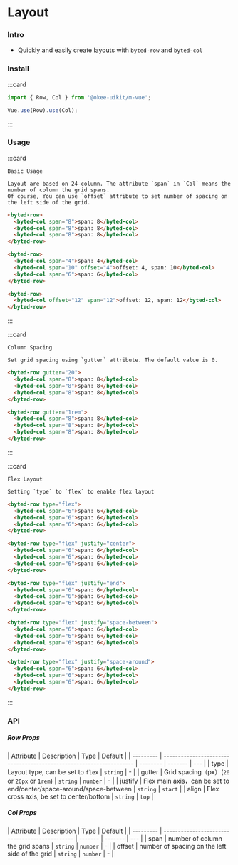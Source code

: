 # Layout

### Intro

- Quickly and easily create layouts with `byted-row` and `byted-col`

### Install

:::card

```javascript
import { Row, Col } from '@okee-uikit/m-vue';

Vue.use(Row).use(Col);
```

:::

### Usage

:::card

```topic
Basic Usage
```

```desc
Layout are based on 24-column. The attribute `span` in `Col` means the number of column the grid spans.
Of course, You can use `offset` attribute to set number of spacing on the left side of the grid.
```

```html
<byted-row>
  <byted-col span="8">span: 8</byted-col>
  <byted-col span="8">span: 8</byted-col>
  <byted-col span="8">span: 8</byted-col>
</byted-row>

<byted-row>
  <byted-col span="4">span: 4</byted-col>
  <byted-col span="10" offset="4">offset: 4, span: 10</byted-col>
  <byted-col span="6">span: 6</byted-col>
</byted-row>

<byted-row>
  <byted-col offset="12" span="12">offset: 12, span: 12</byted-col>
</byted-row>
```

:::

:::card

```topic
Column Spacing
```

```desc
Set grid spacing using `gutter` attribute. The default value is 0.
```

```html
<byted-row gutter="20">
  <byted-col span="8">span: 8</byted-col>
  <byted-col span="8">span: 8</byted-col>
  <byted-col span="8">span: 8</byted-col>
</byted-row>

<byted-row gutter="1rem">
  <byted-col span="8">span: 8</byted-col>
  <byted-col span="8">span: 8</byted-col>
  <byted-col span="8">span: 8</byted-col>
</byted-row>
```

:::

:::card

```topic
Flex Layout
```

```desc
Setting `type` to `flex` to enable flex layout
```

```html
<byted-row type="flex">
  <byted-col span="6">span: 6</byted-col>
  <byted-col span="6">span: 6</byted-col>
  <byted-col span="6">span: 6</byted-col>
</byted-row>

<byted-row type="flex" justify="center">
  <byted-col span="6">span: 6</byted-col>
  <byted-col span="6">span: 6</byted-col>
  <byted-col span="6">span: 6</byted-col>
</byted-row>

<byted-row type="flex" justify="end">
  <byted-col span="6">span: 6</byted-col>
  <byted-col span="6">span: 6</byted-col>
  <byted-col span="6">span: 6</byted-col>
</byted-row>

<byted-row type="flex" justify="space-between">
  <byted-col span="6">span: 6</byted-col>
  <byted-col span="6">span: 6</byted-col>
  <byted-col span="6">span: 6</byted-col>
</byted-row>

<byted-row type="flex" justify="space-around">
  <byted-col span="6">span: 6</byted-col>
  <byted-col span="6">span: 6</byted-col>
  <byted-col span="6">span: 6</byted-col>
</byted-row>
```

:::

### API

##### Row Props

| Attribute | Description                                                         | Type     | Default |
| --------- | ------------------------------------------------------------------- | -------- | ------- | --- |
| type      | Layout type, can be set to `flex`                                   | `string` | -       |
| gutter    | Grid spacing（px）(`20` or `20px` or `1rem`)                        | `string` &#124; `number` | -   |
| justify   | Flex main axis，can be set to end/center/space-around/space-between | `string` | `start` |
| align     | Flex cross axis, be set to center/bottom                            | `string` | `top`   |

##### Col Props

| Attribute | Description                                    | Type    | Default |
| --------- | ---------------------------------------------- | ------- | ------- | --- |
| span      | number of column the grid spans                | `string` &#124; `number` | -   |
| offset    | number of spacing on the left side of the grid | `string` &#124; `number` | -   |
